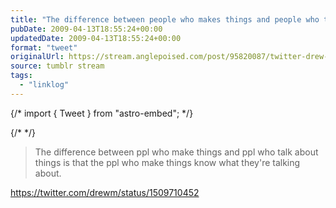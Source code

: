 ```yaml
---
title: "The difference between people who makes things and people who talk about things"
pubDate: 2009-04-13T18:55:24+00:00
updatedDate: 2009-04-13T18:55:24+00:00
format: "tweet"
originalUrl: https://stream.anglepoised.com/post/95820087/twitter-drew-mclellan-the-difference-between
source: tumblr stream
tags:
  - "linklog"
---
```


{/* import { Tweet } from "astro-embed"; */}

{/* <Tweet id="https://twitter.com/drewm/status/1509710452" /> */}

> The difference between ppl who make things and ppl who talk about things is that the ppl who make things know what they're talking about.

https://twitter.com/drewm/status/1509710452
